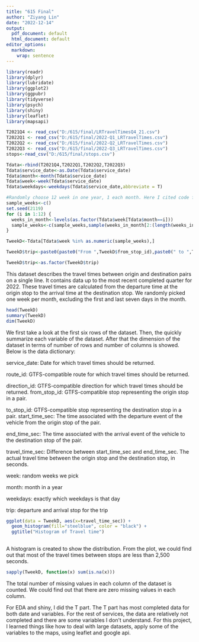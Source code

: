 ---
title: "615 Final"
author: "Ziyang Lin"
date: "2022-12-14"
output:
  pdf_document: default
  html_document: default
editor_options:
  markdown:
    wrap: sentence
---

```{r setup, include=FALSE}
library(readr)
library(dplyr)
library(lubridate)
library(ggplot2)
library(ggpubr)
library(tidyverse)
library(psych)
library(shiny)
library(leaflet)
library(mapsapi)
```

```{r,echo=FALSE, message=FALSE, warning=FALSE}
T2021Q4 <- read_csv("D:/615/final/LRTravelTimesQ4_21.csv")
T2022Q1 <- read_csv("D:/615/final/2022-Q1_LRTravelTimes.csv")
T2022Q2 <- read_csv("D:/615/final/2022-Q2_LRTravelTimes.csv")
T2022Q3 <- read_csv("D:/615/final/2022-Q3_LRTravelTimes.csv")
stops<-read_csv("D:/615/final/stops.csv")
```

```{r,echo=FALSE, message=FALSE, warning=FALSE}
Tdata<-rbind(T2021Q4,T2022Q1,T2022Q2,T2022Q3)
Tdata$service_date<-as.Date(Tdata$service_date)
Tdata$month<-month(Tdata$service_date)
Tdata$week<-week(Tdata$service_date)
Tdata$weekdays<-weekdays(Tdata$service_date,abbreviate = T)

```

```{r,echo=FALSE, message=FALSE, warning=FALSE}
#Randomly choose 12 week in one year, 1 each month. Here I cited code from runze pang.
sample_weeks<-c()
set.seed(2119)
for (i in 1:12) {
  weeks_in_month<-levels(as.factor(Tdata$week[Tdata$month==i]))
  sample_weeks<-c(sample_weeks,sample(weeks_in_month[2:(length(weeks_in_month)-1)],1))
}

TweekD<-Tdata[Tdata$week %in% as.numeric(sample_weeks),]

TweekD$trip<-paste0(paste0("From ",TweekD$from_stop_id),paste0(" to ",TweekD$to_stop_id))

TweekD$trip<-as.factor(TweekD$trip)
```

This dataset describes the travel times between origin and destination pairs on a single line.
It contains data up to the most recent completed quarter for 2022.
These travel times are calculated from the departure time at the origin stop to the arrival time at the destination stop.
We randomly picked one week per month, excluding the first and last seven days in the month.

```{r,echo=FALSE, message=FALSE, warning=FALSE}
head(TweekD)
summary(TweekD)
dim(TweekD)
```

We first take a look at the first six rows of the dataset.
Then, the quickly summarize each variable of the dataset.
After that the dimension of the dataset in terms of number of rows and number of columns is showed.
Below is the data dictionary:

service_date: Date for which travel times should be returned.

route_id: GTFS-compatible route for which travel times should be returned.

direction_id: GTFS-compatible direction for which travel times should be returned.
from_stop_id: GTFS-compatible stop representing the origin stop in a pair.

to_stop_id: GTFS-compatible stop representing the destination stop in a pair.
start_time_sec: The time associated with the departure event of the vehicle from the origin stop of the pair.

end_time_sec: The time associated with the arrival event of the vehicle to the destination stop of the pair.

travel_time_sec: Difference between start_time_sec and end_time_sec.
The actual travel time between the origin stop and the destination stop, in seconds.

week: random weeks we pick

month: month in a year

weekdays: exactly which weekdays is that day

trip: departure and arrival stop for the trip

```{r,echo=FALSE, message=FALSE, warning=FALSE}
ggplot(data = TweekD, aes(x=travel_time_sec)) + 
  geom_histogram(fill="steelblue", color = "black") +
  ggtitle("Histogram of Travel time")
  

```

A histogram is created to show the distribution.
From the plot, we could find out that most of the travel times between stops are less than 2,500 seconds.

```{r,echo=FALSE, message=FALSE, warning=FALSE}
sapply(TweekD, function(x) sum(is.na(x)))
```

The total number of missing values in each column of the dataset is counted.
We could find out that there are zero missing values in each column.

For EDA and shiny, I did the T part. The T part has most completed data for both date and variables. For the rest of services, the data are relatively not completed and there are some variables I don't understand. For this project, I learned things like how to deal with large datasets, apply some of the variables to the maps, using leaflet and google api.
